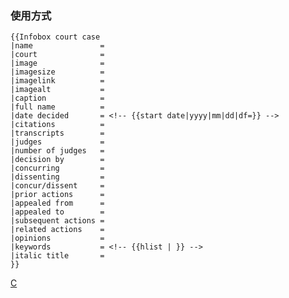 <includeonly><!-- 在這裡加入模板的保護標識 --></includeonly><noinclude>{{Documentation subpage}}</noinclude>
<!-- 在本行下編輯模板說明 -->
=== 使用方式 ===
<pre>
{{Infobox court case
|name               = 
|court              = 
|image              = 
|imagesize          = 
|imagelink          = 
|imagealt           = 
|caption            = 
|full name          = 
|date decided       = <!-- {{start date|yyyy|mm|dd|df=}} -->
|citations          = 
|transcripts        = 
|judges             = 
|number of judges   = 
|decision by        = 
|concurring         = 
|dissenting         = 
|concur/dissent     = 
|prior actions      = 
|appealed from      = 
|appealed to        = 
|subsequent actions = 
|related actions    = 
|opinions           = 
|keywords           = <!-- {{hlist | }} -->
|italic title       = 
}}
</pre>

<includeonly>
<!-- 本行下加入模板的分類 -->
[[Category:法律信息框模板|C]]
</includeonly>